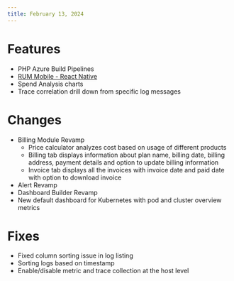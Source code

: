 ```yaml
---
title: February 13, 2024
---
```


# Features
- PHP Azure Build Pipelines
- [RUM Mobile - React Native](https://docs.middleware.io/rum/rum-react)
- Spend Analysis charts
- Trace correlation drill down from specific log messages

# Changes
- Billing Module Revamp
    - Price calculator analyzes cost based on usage of different products
    - Billing tab displays information about plan name, billing date, billing address, payment details and option to update billing information
    - Invoice tab displays all the invoices with invoice date and paid date with option to download invoice
- Alert Revamp
- Dashboard Builder Revamp
- New default dashboard for Kubernetes with pod and cluster overview metrics

# Fixes
- Fixed column sorting issue in log listing
- Sorting logs based on timestamp
- Enable/disable metric and trace collection at the host level

